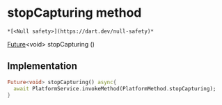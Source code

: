 # stopCapturing method

    *[<Null safety>](https://dart.dev/null-safety)*

[Future](https://api.flutter.dev/flutter/dart-async/Future-class.html)&lt;void> stopCapturing
()

## Implementation

```dart
Future<void> stopCapturing() async{
  await PlatformService.invokeMethod(PlatformMethod.stopCapturing);
}
```
